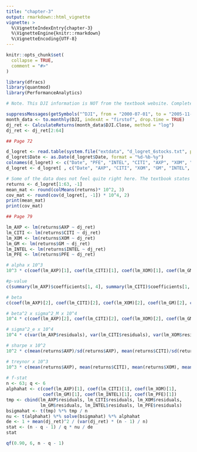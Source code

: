```yaml
---
title: "chapter-3"
output: rmarkdown::html_vignette
vignette: >
  %\VignetteIndexEntry{chapter-3}
  %\VignetteEngine{knitr::rmarkdown}
  %\VignetteEncoding{UTF-8}
---
```


```r
knitr::opts_chunk$set(
  collapse = TRUE,
  comment = "#>"
)
```

```r
library(dfracs)
library(quantmod)
library(PerformanceAnalytics)
```

```r
# Note. This DJI information is NOT from the textbook website. Complete Dow Jones Industrial Average information is not available from the author's to my knowledge. This is a close replication to what they have there from what I could find online.

suppressMessages(getSymbols("^DJI", from = "2000-07-01", to = "2005-11-01"))
month_data <- to.monthly(DJI, indexAt = "firstof", drop.time = TRUE)
dj_ret <- CalculateReturns(month_data$DJI.Close, method = "log")
dj_ret <- dj_ret[2:64] 

## Page 72

d_logret <- read.table(system.file("extdata", "d_logret_6stocks.txt", package = "dfracs"), header = TRUE)
d_logret$Date <- as.Date(d_logret$Date, format = "%d-%b-%y")
colnames(d_logret) <- c("Date", "PFE", "INTEL", "CITI", "AXP", "XOM", "GM")
d_logret <- d_logret[ , c("Date", "AXP", "CITI", "XOM", "GM", "INTEL", "PFE")]

# Some of the data does not feel quite right here. The textbook states this information is for August 2000 to October 2005, which ends at the second to last row of the matrix. The means are calculated according to that, but it appears the variances are calculated using the full matrix. I also believe the (6, 3) and (6, 4) entries of the contrivance matrix in the textbook is incorrect.
returns <- d_logret[1:63, -1]
mean_mat <- round(colMeans(returns)* 10^2, 3)
cov_mat <- round(cov(d_logret[, -1]) * 10^4, 2)
print(mean_mat)
print(cov_mat)

## Page 79

lm_AXP <- lm(returns$AXP ~ dj_ret)
lm_CITI <- lm(returns$CITI ~ dj_ret)
lm_XOM <- lm(returns$XOM ~ dj_ret)
lm_GM <- lm(returns$GM ~ dj_ret)
lm_INTEL <- lm(returns$INTEL ~ dj_ret)
lm_PFE <- lm(returns$PFE ~ dj_ret)

# alpha x 10^3
10^3 * c(coef(lm_AXP)[1], coef(lm_CITI)[1], coef(lm_XOM)[1], coef(lm_GM)[1], coef(lm_INTEL)[1], coef(lm_PFE)[1])

#p-value
c(summary(lm_AXP)$coefficients[1, 4], summary(lm_CITI)$coefficients[1, 4], summary(lm_XOM)$coefficients[1, 4], summary(lm_GM)$coefficients[1, 4], summary(lm_INTEL)$coefficients[1, 4], summary(lm_PFE)$coefficients[1, 4])

# beta
c(coef(lm_AXP)[2], coef(lm_CITI)[2], coef(lm_XOM)[2], coef(lm_GM)[2], coef(lm_INTEL)[2], coef(lm_PFE)[2])

# beta^2 x sigma^2_M x 10^4
10^4 * c(coef(lm_AXP)[2], coef(lm_CITI)[2], coef(lm_XOM)[2], coef(lm_GM)[2], coef(lm_INTEL)[2], coef(lm_PFE)[2])^2 * var(dj_ret)

# sigma^2_e x 10^4
10^4 * c(var(lm_AXP$residuals), var(lm_CITI$residuals), var(lm_XOM$residuals), var(lm_GM$residuals), var(lm_INTEL$residuals), var(lm_PFE$residuals))

# sharpe x 10^2
10^2 * c(mean(returns$AXP)/sd(returns$AXP), mean(returns$CITI)/sd(returns$CITI), mean(returns$XOM)/sd(returns$XOM), mean(returns$GM)/sd(returns$GM), mean(returns$INTEL)/sd(returns$INTEL), mean(returns$PFE)/sd(returns$PFE)) 

# treynor x 10^3
10^3 * c(mean(returns$AXP), mean(returns$CITI), mean(returns$XOM), mean(returns$GM), mean(returns$INTEL), mean(returns$PFE)) / c(lm_AXP$co[2], lm_CITI$co[2], lm_XOM$co[2], lm_GM$co[2], lm_INTEL$co[2], lm_PFE$co[2])
 
# f-stat
n <- 63; q <- 6
alphahat <- c(coef(lm_AXP)[1], coef(lm_CITI)[1], coef(lm_XOM)[1],
              coef(lm_GM)[1], coef(lm_INTEL)[1], coef(lm_PFE)[1])
tmp <- cbind(lm_AXP$residuals, lm_CITI$residuals, lm_XOM$residuals,
             lm_GM$residuals, lm_INTEL$residuals, lm_PFE$residuals)
bsigmahat <- t(tmp) %*% tmp / n
nu <- t(alphahat) %*% solve(bsigmahat) %*% alphahat
de <- 1 + mean(dj_ret)^2 / (var(dj_ret) * (n - 1) / n)
stat <- (n - q - 1) / q * nu / de
stat

qf(0.90, 6, n - q - 1)
```

